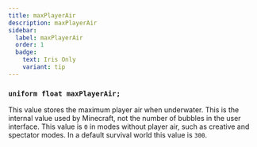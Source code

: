 ```yaml
---
title: maxPlayerAir
description: maxPlayerAir
sidebar:
  label: maxPlayerAir
  order: 1
  badge:
    text: Iris Only
    variant: tip
---
```


### `uniform float maxPlayerAir;`

This value stores the maximum player air when underwater. This is the internal value used by Minecraft, not the number of bubbles in the user interface. This value is `0` in modes without player air, such as creative and spectator modes. In a default survival world this value is `300`.